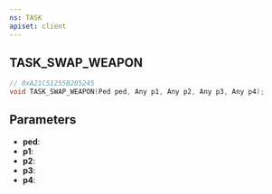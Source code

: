 ```yaml
---
ns: TASK
apiset: client
---
```

## TASK_SWAP_WEAPON

```c
// 0xA21C51255B205245
void TASK_SWAP_WEAPON(Ped ped, Any p1, Any p2, Any p3, Any p4);
```


## Parameters
* **ped**:
* **p1**:
* **p2**:
* **p3**:
* **p4**: